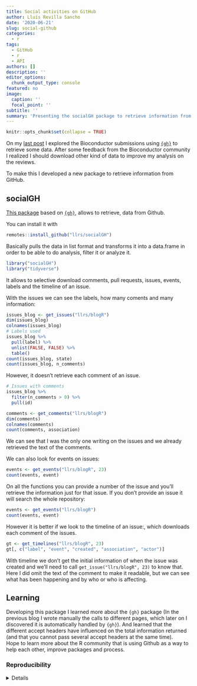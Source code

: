 ```yaml
---
title: Social activities on GitHub
author: Lluís Revilla Sancho
date: '2020-06-21'
slug: social-github
categories:
  - r
tags:
  - GitHub
  - r
  - API
authors: []
description: ''
editor_options:
  chunk_output_type: console
featured: no
image:
  caption: ''
  focal_point: ''
subtitle: ''
summary: 'Presenting the socialGH package to retrieve information from GitHub.'
---
```


```r
knitr::opts_chunk$set(collapse = TRUE)
```

On my [last post](http://llrs.dev/post/2020/06/bioconductor-submission.html) I explored the Bioconductor submissions using  [`{gh}`](https://cran.r-project.org/package=gh) to retrieve some data.
After some feedback from the Bioconductor community I realized I should download other kind of data to improve my analysis on the reviews. 

To make this I developed a new package to retrieve information from GitHub. 

## socialGH

[This package](https://github.com/llrs/socialGH) based on [`{gh}`](https://cran.r-project.org/package=gh), allows to retrieve, data from Github.

You can install it with 

```r
remotes::install_github("llrs/socialGH")
```

Basically pulls the data in list format and transforms it into a data.frame in order to be able to do analysis, filter it or analyze it.

```r
library("socialGH")
library("tidyverse")
```

It allows to selective download comments, pull requests, issues, events, labels and the timeline of an issue. 

With the issues we can see the labels, how many coments and many information:

```r
issues_blog <- get_issues("llrs/blogR")
dim(issues_blog)
colnames(issues_blog)
# Labels used
issues_blog %>% 
  pull(label) %>% 
  unlist(FALSE, FALSE) %>% 
  table()
count(issues_blog, state)
count(issues_blog, n_comments)
```

However, it doesn't retrieve each comment of an issue. 

```r
# Issues with comments
issues_blog %>% 
  filter(n_comments > 0) %>% 
  pull(id)

comments <- get_comments("llrs/blogR")
dim(comments)
colnames(comments)
count(comments, association)
```

We can see that I was the only one writing on the issues and we already retrieved the text of the comments.

We can also look for events on issues:
```r
events <- get_events("llrs/blogR", 23)
count(events, event)
```

On all the functions you can provide a number of the issue and you'll retrieve the information just for that issue. If you don't provide an issue it will search the whole repository:

```r
events <- get_events("llrs/blogR")
count(events, event)
```

However it is better if we look to the timeline of an issue:, which downloads each comment of the issues.

```r
gt <- get_timelines("llrs/blogR", 23)
gt[, c("label", "event", "created", "association", "actor")]
```

With timeline we don't get the initial information of when the issue was created and we'll need to call `get_issue("llrs/blogR", 23)` to know that. 
Here I did omit the text of the comment to make it readable, but we can see what has been happening and by who or who is affecting. 

## Learning

Developing this package I learned more about the `{gh}` package (In the previous blog I wrote manually the calls to different pages, which later on I discovered it is automatically handled by `{gh}`). 
And learned that the different accept headers have influenced on the total information returned (and that you cannot pass several accept headers at the same time).  
Hope to learn more about the R community that is using Github as a way to help each other, improve packages and process. 

### Reproducibility

<details>
```r
## Reproducibility info
options(width = 120)
sessioninfo::session_info()
```
</details>
